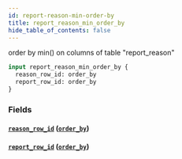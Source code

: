 ```yaml
---
id: report-reason-min-order-by
title: report_reason_min_order_by
hide_table_of_contents: false
---
```


order by min() on columns of table "report_reason"

```graphql
input report_reason_min_order_by {
  reason_row_id: order_by
  report_row_id: order_by
}
```

### Fields

#### [`reason_row_id`](#) ([`order_by`](../enums/order-by))

#### [`report_row_id`](#) ([`order_by`](../enums/order-by))

